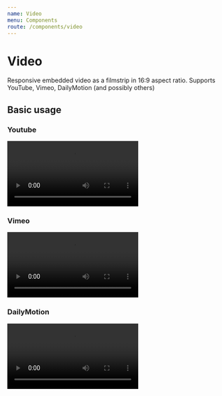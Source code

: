 ```yaml
---
name: Video
menu: Components
route: /components/video
---
```



# Video

Responsive embedded video as a filmstrip in 16:9 aspect ratio. Supports YouTube, Vimeo, DailyMotion (and possibly others)

<PropsTable of={Video} />

## Basic usage

### Youtube

<Playground>
  <Video
    src="https://www.youtube.com/watch?v=U3ucpVlaeK8"
    title="Hoàng Thùy Linh - Bánh Trôi Nước (Woman)"
  />
</Playground>

### Vimeo

<Playground>
  <Video src="https://vimeo.com/13628090" title="Poets of the Fall - Lift" />
</Playground>

### DailyMotion

<Playground>
  <Video
    src="https://www.dailymotion.com/video/x17xjyv"
    title="Where the hell is Matt? (2008)"
  />
</Playground>
